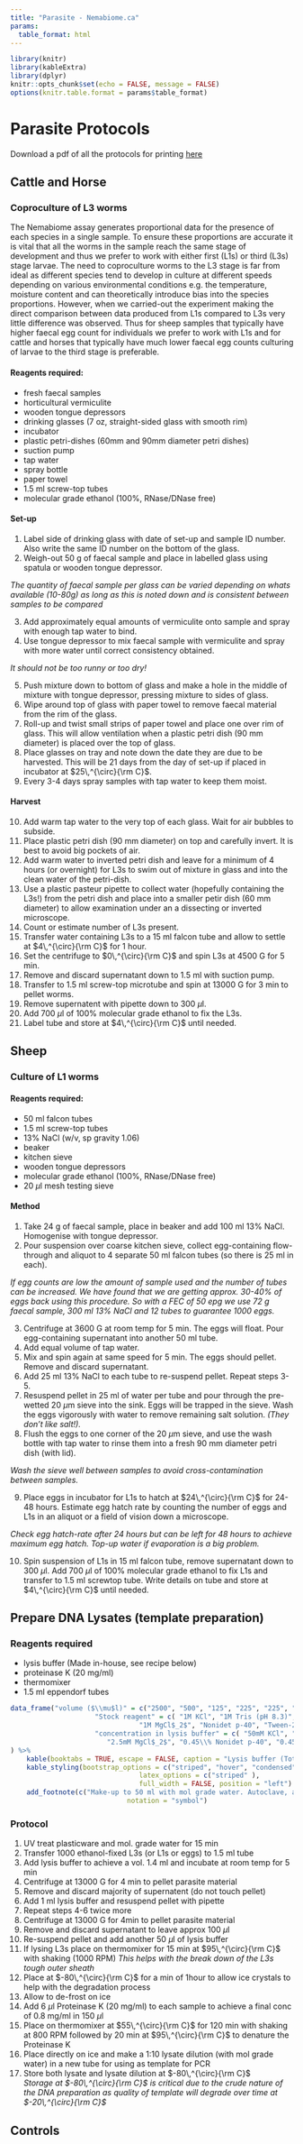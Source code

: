 ```yaml
---
title: "Parasite - Nemabiome.ca"
params:
  table_format: html
---
```


```r
library(knitr)
library(kableExtra)
library(dplyr)
knitr::opts_chunk$set(echo = FALSE, message = FALSE)
options(knitr.table.format = params$table_format) 
```

# Parasite Protocols {.tabset .tabset-fade}


Download a pdf of all the protocols for printing <a href="downloads/parasite.pdf">here</a>

## Cattle and Horse

### Coproculture of L3 worms

The Nemabiome assay generates proportional data for the presence of each species in a single sample. To ensure these proportions are accurate it is vital that all the worms in the sample reach the same stage of development and thus we prefer to work with either first (L1s) or third (L3s) stage larvae. The need to coproculture worms to the L3 stage is far from ideal as different species tend to develop in culture at different speeds depending on various environmental conditions e.g. the temperature, moisture content and can theoretically introduce bias into the species proportions. However, when we carried-out the experiment making the direct comparison between data produced from L1s compared to L3s very little difference was observed. Thus for sheep samples that typically have higher faecal egg count for individuals we prefer to work with L1s and for cattle and horses that typically have much lower faecal egg counts culturing of larvae to the third stage is preferable.


#### Reagents required:
* fresh faecal samples
* horticultural vermiculite
* wooden tongue depressors
* drinking glasses (7 oz, straight-sided glass with smooth rim)
* incubator
* plastic petri-dishes (60mm and 90mm diameter petri dishes)
* suction pump
* tap water
* spray bottle
* paper towel
* 1.5 ml screw-top tubes
* molecular grade ethanol (100%, RNase/DNase free)

#### Set-up 

1.	Label side of drinking glass with date of set-up and sample ID number. Also write the same ID number on the bottom of the glass.
2.	Weigh-out 50 g of faecal sample and place in labelled glass using spatula or wooden tongue depressor.  

*The quantity of faecal sample per glass can be varied depending on whats available (10-80g) as long as this is noted down and is consistent between samples to be compared*  

3.	Add approximately equal amounts of vermiculite onto sample and spray with enough tap water to bind.
4.	Use tongue depressor to mix faecal sample with vermiculite and spray with more water until correct consistency obtained. 

*It should not be too runny or too dry!*

5.	Push mixture down to bottom of glass and make a hole in the middle of mixture with tongue depressor, pressing mixture to sides of glass.
6.	Wipe around top of glass with paper towel to remove faecal material from the rim of the glass.
7.	Roll-up and twist small strips of paper towel and place one over rim of glass. This will allow ventilation when a plastic petri dish (90 mm diameter) is placed over the top of glass.
8.	Place glasses on tray and note down the date they are due to be harvested. This will be 21 days from the day of set-up if placed in incubator at $25\,^{\circ}{\rm C}$.
9.	Every 3-4 days spray samples with tap water to keep them moist.

#### Harvest 

10.	Add warm tap water to the very top of each glass. Wait for air bubbles to subside.
11.	Place plastic petri dish (90 mm diameter) on top and carefully invert. It is best to avoid big pockets of air.
12.	Add warm water to inverted petri dish and leave for a  minimum of 4 hours (or overnight) for L3s to swim out of mixture in glass and into the clean water of the petri-dish.
13.	Use a plastic pasteur pipette to collect water (hopefully containing the L3s!) from the petri dish and place into a smaller petir dish (60 mm diameter) to allow examination under an a dissecting or inverted microscope.
14.	Count or estimate number of L3s present. 
15.	Transfer water containing L3s to a 15 ml falcon tube and allow to settle at $4\,^{\circ}{\rm C}$ for 1 hour.
16.	Set the centrifuge to $0\,^{\circ}{\rm C}$ and spin L3s at 4500 G for 5 min.
17.	Remove and discard supernatant down to 1.5 ml with suction pump.
18.	Transfer to 1.5 ml screw-top microtube and spin at 13000 G for 3 min to pellet worms.
19. Remove supernatent with pipette down to 300 $\mu$l.
20. Add 700 $\mu$l of 100% molecular grade ethanol to fix the L3s.
21. Label tube and store at $4\,^{\circ}{\rm C}$ until needed.

## Sheep

### Culture of L1 worms

#### Reagents required:
* 50 ml falcon tubes
* 1.5 ml screw-top tubes
* 13% NaCl (w/v, sp gravity 1.06)
* beaker
* kitchen sieve
* wooden tongue depressors
* molecular grade ethanol (100%, RNase/DNase free)
* 20 $\mu$l mesh testing sieve


#### Method 

1.	Take 24 g of faecal sample, place in beaker and add 100 ml 13% NaCl. Homogenise with tongue depressor. 
2. Pour suspension over coarse kitchen sieve, collect egg-containing flow-through and aliquot to 4 separate 50 ml falcon tubes (so there is 25 ml in each).

*If egg counts are low the amount of sample used and the number of tubes can be increased. We have found that we are getting approx. 30-40% of eggs back using this procedure. So with a FEC of 50 epg we use 72 g faecal sample, 300 ml 13% NaCl and 12 tubes to guarantee 1000 eggs.*

3.	Centrifuge at 3600 G at room temp for 5 min. The eggs will float. Pour egg-containing supernatant into another 50 ml tube. 
4.	Add equal volume of tap water.
5.	Mix and spin again at same speed for 5 min. The eggs should pellet. Remove and discard supernatant. 
6.	Add 25 ml 13% NaCl to each tube to re-suspend pellet. Repeat steps 3-5.
7.	Resuspend pellet in 25 ml of water per tube and pour through the pre-wetted 20 $\mu$m sieve into the sink. Eggs will be trapped in the sieve.  Wash the eggs vigorously with water to remove remaining salt solution.
*(They don't like salt!).*
8.	Flush the eggs to one corner of the 20 $\mu$m sieve, and use the wash bottle with tap water to rinse them into a fresh 90 mm diameter petri dish (with lid).  

*Wash the sieve well between samples to avoid cross-contamination between samples.*

9.	Place eggs in incubator for L1s to hatch at $24\,^{\circ}{\rm C}$ for 24-48 hours. Estimate egg hatch rate by counting the number of eggs and L1s in an aliquot or a field of vision down a microscope.   

*Check egg hatch-rate after 24 hours but can be left for 48 hours to achieve maximum egg hatch. Top-up water if evaporation is a big problem.*

10.	Spin suspension of L1s in 15 ml falcon tube, remove supernatant down to 300 $\mu$l. Add 700 $\mu$l of 100% molecular grade ethanol to fix L1s and transfer to 1.5 ml screwtop tube. Write details on tube and store at $4\,^{\circ}{\rm C}$ until needed.


## Prepare DNA Lysates (template preparation)

### Reagents required

* lysis buffer (Made in-house, see recipe below)
* proteinase K (20 mg/ml)
* thermomixer
* 1.5 ml eppendorf tubes   


```r

data_frame("volume ($\\mu$l)" = c("2500", "500", "125", "225", "225", "250"),
					 "Stock reagent" = c( "1M KCl", "1M Tris (pH 8.3)", 
					 			"1M MgCl$_2$", "Nonidet p-40", "Tween-20", "2\\% gelatin"),
					 "concentration in lysis buffer" = c( "50mM KCl", "10mM Tris (pH 8.3)", 
					 	"2.5mM MgCl$_2$", "0.45\\% Nonidet p-40", "0.45\\% Tween-20", "0.01\\% gelatin")
) %>% 
	kable(booktabs = TRUE, escape = FALSE, caption = "Lysis buffer (Total vol 50ml)") %>% 
	kable_styling(bootstrap_options = c("striped", "hover", "condensed", "responsive"),
								latex_options = c("striped" ),
								full_width = FALSE, position = "left") %>% 
	add_footnote(c("Make-up to 50 ml with mol grade water. Autoclave, aliquot and store at -20"),
							 notation = "symbol")
```


### Protocol 

1. UV treat plasticware and mol. grade water for 15 min
2. Transfer 1000 ethanol-fixed L3s (or L1s or eggs) to 1.5 ml tube
3. Add lysis buffer to achieve a vol. 1.4 ml and incubate at room temp for 5 min
4. Centrifuge at 13000 G for 4 min to pellet parasite material
5. Remove and discard majority of supernatent (do not touch pellet)
6. Add 1 ml lysis buffer and resuspend pellet with pipette
7. Repeat steps 4-6 twice more
8. Centrifuge at 13000 G for 4min to pellet parasite material
9. Remove and discard supernatant to leave approx 100 $\mu$l
10. Re-suspend pellet and add another 50 $\mu$l of lysis buffer
11. If lysing L3s place on thermomixer for 15 min at $95\,^{\circ}{\rm C}$ with shaking (1000 RPM)
*This helps with the break down of the L3s tough outer sheath*
12. Place at $-80\,^{\circ}{\rm C}$ for a min of 1hour to allow ice crystals to help with the degradation process
13. Allow to de-frost on ice
14. Add 6 $\mu$l Proteinase K (20 mg/ml) to each sample to achieve a final conc of 0.8 mg/ml in 150 $\mu$l
15. Place on thermomixer at $55\,^{\circ}{\rm C}$ for 120 min with shaking at 800 RPM followed by 20 min at $95\,^{\circ}{\rm C}$ to denature the Proteinase K
16. Place directly on ice and make a 1:10 lysate dilution (with mol grade water) in a new tube for using as template for PCR 
17. Store both lysate and lysate dilution at $-80\,^{\circ}{\rm C}$  
*Storage at $-80\,^{\circ}{\rm C}$ is critical due to the crude nature of the DNA preparation as quality of template will degrade over time at $-20\,^{\circ}{\rm C}$*

## Controls


